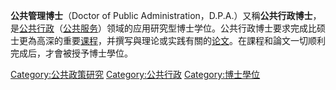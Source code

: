 {{Expand language|1=en|time=2021-03-27T04:48:09+00:00}}
'''公共管理博士'''（Doctor of Public Administration，D.P.A.）又稱'''公共行政博士'''，是[[公共行政学|公共行政]]（[[公共服务|公共服务]]）领域的应用研究型博士学位。公共行政博士要求完成比硕士更為高深的重要[[课程|课程]]，并撰写與理论或实践有關的[[论文|论文]]。在課程和論文一切顺利完成后，才會被授予博士學位。

[[Category:公共政策研究|Category:公共政策研究]]
[[Category:公共行政|Category:公共行政]]
[[Category:博士學位|Category:博士學位]]